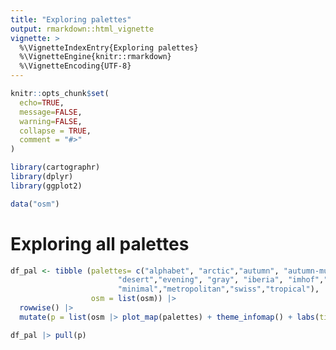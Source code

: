 ```yaml
---
title: "Exploring palettes"
output: rmarkdown::html_vignette
vignette: >
  %\VignetteIndexEntry{Exploring palettes}
  %\VignetteEngine{knitr::rmarkdown}
  %\VignetteEncoding{UTF-8}
---
```


```r
knitr::opts_chunk$set(
  echo=TRUE,
  message=FALSE,
  warning=FALSE,
  collapse = TRUE,
  comment = "#>"
)
```


```r
library(cartographr)
library(dplyr)
library(ggplot2)
```

```r
data("osm")
```

# Exploring all palettes

```r
df_pal <- tibble (palettes= c("alphabet", "arctic","autumn", "autumn-muted","bw",
                        "desert","evening", "gray", "iberia", "imhof","lines","midnight",
                        "minimal","metropolitan","swiss","tropical"),
                  osm = list(osm)) |>
  rowwise() |>
  mutate(p = list(osm |> plot_map(palettes) + theme_infomap() + labs(title = palettes)))
```


```r
df_pal |> pull(p)
```
